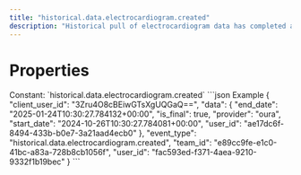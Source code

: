 ```yaml
---
title: "historical.data.electrocardiogram.created"
description: "Historical pull of electrocardiogram data has completed and you can now pull data for this resource."
---
```

# Properties
<ResponseField name="event_type" type="const string" required="true">
Constant: `historical.data.electrocardiogram.created`
</ResponseField>
<ResponseField name="team_id" type="string" required="true">
</ResponseField>
<ResponseField name="user_id" type="string" required="true">
</ResponseField>
<ResponseField name="client_user_id" type="string" required="true">
</ResponseField>
<ResponseField name="data" type="HistoricalDataCreated" required="true">
<Expandable title="HistoricalDataCreated" defaultOpen="true">
<ResponseField name="user_id" type="string" required="true">
</ResponseField>
<ResponseField name="start_date" type="string" required="true">
</ResponseField>
<ResponseField name="end_date" type="string" required="true">
</ResponseField>
<ResponseField name="is_final" type="boolean" required="true">
</ResponseField>
<ResponseField name="provider" type="string" required="true">
</ResponseField>
</Expandable>
</ResponseField>
<ResponseExample>
```json Example
{
  "client_user_id": "3Zru4O8cBEiwGTsXgUQGaQ==",
  "data": {
    "end_date": "2025-01-24T10:30:27.784132+00:00",
    "is_final": true,
    "provider": "oura",
    "start_date": "2024-10-26T10:30:27.784081+00:00",
    "user_id": "ae17dc6f-8494-433b-b0e7-3a21aad4ecb0"
  },
  "event_type": "historical.data.electrocardiogram.created",
  "team_id": "e89cc9fe-e1c0-41bc-a83a-728b8cb1056f",
  "user_id": "fac593ed-f371-4aea-9210-9332f1b19bec"
}
```
</ResponseExample>

